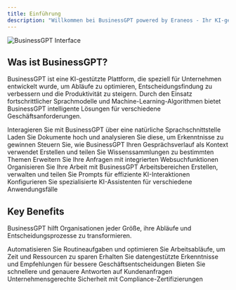 ```yaml
---
title: Einführung
description: "Willkommen bei BusinessGPT powered by Eraneos - Ihr KI-gestützter Geschäftsassistent"
---
```


<img
  src="/images/ai.jpg"
  alt="BusinessGPT Interface"
/>

## Was ist BusinessGPT?

BusinessGPT ist eine KI-gestützte Plattform, die speziell für Unternehmen entwickelt wurde, um Abläufe zu optimieren, Entscheidungsfindung zu verbessern und die Produktivität zu steigern. Durch den Einsatz fortschrittlicher Sprachmodelle und Machine-Learning-Algorithmen bietet BusinessGPT intelligente Lösungen für verschiedene Geschäftsanforderungen.

<CardGroup cols={3}>
  <Card
    title="Chat-Oberfläche"
    icon="comments"
    href="/features/chat"
  >
    Interagieren Sie mit BusinessGPT über eine natürliche Sprachschnittstelle
  </Card>
  <Card
    title="Dokumentenverarbeitung"
    icon="file-lines"
    href="/features/document-processing"
  >
    Laden Sie Dokumente hoch und analysieren Sie diese, um Erkenntnisse zu gewinnen
  </Card>
  <Card
    title="Gedächtnisfunktion"
    icon="brain"
    href="/features/memory"
  >
    Steuern Sie, wie BusinessGPT Ihren Gesprächsverlauf als Kontext verwendet
  </Card>
  <Card
    title="Wissensdatenbank"
    icon="database"
    href="/features/knowledge-library"
  >
    Erstellen und teilen Sie Wissenssammlungen zu bestimmten Themen
  </Card>
  <Card
    title="Websuche"
    icon="globe"
    href="/features/web-search"
  >
    Erweitern Sie Ihre Anfragen mit integrierten Websuchfunktionen
  </Card>
  <Card
    title="Arbeitsbereiche"
    icon="folder-tree"
    href="/features/workspaces"
  >
    Organisieren Sie Ihre Arbeit mit BusinessGPT Arbeitsbereichen
  </Card>
  <Card
    title="Promptbibliotheken"
    icon="book"
    href="/features/prompt-libraries"
  >
    Erstellen, verwalten und teilen Sie Prompts für effiziente KI-Interaktionen
  </Card>
  <Card
    title="Assistenten"
    icon="robot"
    href="/features/assistants"
  >
    Konfigurieren Sie spezialisierte KI-Assistenten für verschiedene Anwendungsfälle
  </Card>
</CardGroup>

## Key Benefits

BusinessGPT hilft Organisationen jeder Größe, ihre Abläufe und Entscheidungsprozesse zu transformieren.

<CardGroup cols={2}>
  <Card
    title="Gesteigerte Effizienz"
    icon="gauge-high"
  >
    Automatisieren Sie Routineaufgaben und optimieren Sie Arbeitsabläufe, um Zeit und Ressourcen zu sparen
  </Card>
  <Card
    title="Verbesserte Entscheidungsfindung"
    icon="lightbulb"
  >
    Erhalten Sie datengestützte Erkenntnisse und Empfehlungen für bessere Geschäftsentscheidungen
  </Card>
  <Card
    title="Verbesserte Kundenerfahrung"
    icon="users"
  >
    Bieten Sie schnellere und genauere Antworten auf Kundenanfragen
  </Card>
  <Card
    title="Sicher & Konform"
    icon="shield-halved"
    href="/security/overview"
  >
    Unternehmensgerechte Sicherheit mit Compliance-Zertifizierungen
  </Card>
</CardGroup>
